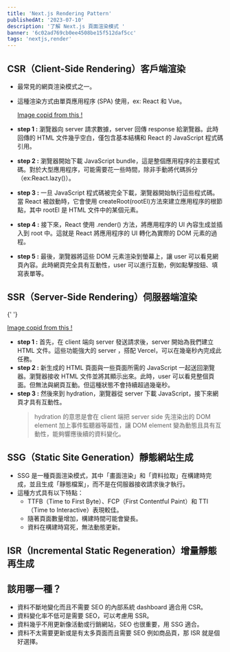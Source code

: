 ```yaml
---
title: 'Next.js Rendering Pattern'
publishedAt: '2023-07-10'
description: '了解 Next.js 頁面渲染模式 '
banner: '6c02ad769cb0ee4508be15f512daf5cc'
tags: 'nextjs,render'
---
```


## CSR（Client-Side Rendering）客戶端渲染

- 最常見的網頁渲染模式之一。
- 這種渲染方式由單頁應用程序 (SPA) 使用，ex: React 和 Vue。

  <CloudinaryImg
    mdx
    publicId='bobotsai/blogs/Next.js-Rendering-Pattern/3bc77dee2b8dd3dfb3a1bc5ca9e76702'
    alt='client-side-rendering'
    width={752}
    height={552}
  />
  [Image copid from this !](https://medium.com/jspoint/how-javascript-works-in-browser-and-node-ab7d0d09ac2f)

- **step 1 :** 瀏覽器向 server 請求數據，server 回傳 response 給瀏覽器。此時回傳的 HTML 文件幾乎空白，僅包含基本結構和 React 的 JavaScript 程式碼引用。
- **step 2 :** 瀏覽器開始下載 JavaScript bundle，這是整個應用程序的主要程式碼。對於大型應用程序，可能需要花一些時間，除非手動將代碼拆分（ex:React.lazy()）。
- **step 3 :** 一旦 JavaScript 程式碼被完全下載，瀏覽器開始執行這些程式碼。當 React 被啟動時，它會使用 createRoot(rootEl)方法來建立應用程序的根節點，其中 rootEl 是 HTML 文件中的某個元素。
- **step 4 :** 接下來，React 使用 .render() 方法，將應用程序的 UI 內容生成並插入到 root 中。這就是 React 將應用程序的 UI 轉化為實際的 DOM 元素的過程。
- **step 5 :** 最後，瀏覽器將這些 DOM 元素渲染到螢幕上，讓 user 可以看見網頁內容。此時網頁完全具有互動性，user 可以進行互動，例如點擊按鈕、填寫表單等。

## SSR（Server-Side Rendering）伺服器端渲染

{' '}

<CloudinaryImg
  mdx
  publicId='bobotsai/blogs/Next.js-Rendering-Pattern/2089d151056f3030d102b2d1744c6bfe'
  alt='server-side-rendering'
  width={752}
  height={552}
/>
[Image copid from this !](https://medium.com/jspoint/how-javascript-works-in-browser-and-node-ab7d0d09ac2f)

- **step 1 :** 首先，在 client 端向 server 發送請求後，server 開始為我們建立 HTML 文件。這些功能強大的 server ，搭配 Vercel，可以在幾毫秒內完成此任務。
- **step 2 :** 新生成的 HTML 頁面與一些頁面所需的 JavaScript 一起送回瀏覽器。瀏覽器接收 HTML 文件並將其顯示出來。此時，user 可以看見整個頁面。但無法與網頁互動。但這種狀態不會持續超過幾毫秒。
- **step 3 :** 然後來到 hydration，瀏覽器從 server 下載 JavaScript，接下來網頁才具有互動性。
  > hydration 的意思是會在 client 端把 server side 先渲染出的 DOM element 加上事件監聽器等屬性，讓 DOM element 變為動態且具有互動性，能夠響應後續的資料變化。

## SSG（Static Site Generation）靜態網站生成

- SSG 是一種頁面渲染模式，其中「畫面渲染」和「資料拉取」在構建時完成，並且生成「靜態檔案」，而不是在伺服器接收請求後才執行。
- 這種方式具有以下特點：
  - TTFB（Time to First Byte）、FCP（First Contentful Paint）和 TTI（Time to Interactive）表現較佳。
  - 隨著頁面數量增加，構建時間可能會變長。
  - 資料在構建時寫死，無法動態更新。

## ISR（Incremental Static Regeneration）增量靜態再生成

## 該用哪一種？

- 資料不斷地變化而且不需要 SEO 的內部系統 dashboard 適合用 CSR。
- 資料變化率不低可是需要 SEO，可以考慮用 SSR。
- 資料幾乎不用更新像活動或行銷網站，SEO 也很重要，用 SSG 適合。
- 資料不太需要更新或是有太多頁面而且需要 SEO 例如商品頁，那 ISR 就是個好選擇。
